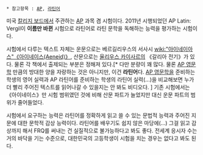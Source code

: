  * 참고항목 : [[AP]], [[라틴어]]

미국 [[칼리지 보드]]에서 주관하는 [[AP]] 과목 겸 시험이다. 2011년 시행되었던 AP Latin: Vergil이 '''이름만 바뀐''' 시험으로 라틴어로 라틴 문학을 독해하는 능력을 평가하는 시험이다. 

시험에서 다루는 텍스트 자체는 운문으로는 베르길리우스의 서사시 [[wiki:"아이네이아스"《아이네이스(Aeneid)》]], 산문으로는 [[율리우스 카이사르]]의 《갈리아 전기》가 있다. 물론 각 책에서 출제되는 부분은 정해져 있다.[* 다만 분량이 꽤 많다. 물론 [[AP 영문학]] 만큼의 방대한 양을 자랑하는 것은 아니지만, 이건 '''라틴어'''다. [[AP 영문학]]을 준비하는 학생의 영어 실력과 AP 라틴어를 준비하는 학생의 라틴어 실력(...)을 비교해보면 누가 더 빨리 주어진 텍스트를 읽어나갈 수 있을지는 안 봐도 비디오다. ] 기존 시험에서는 《아이네이스》만 시험 범위였던 것에 비해 산문 파트가 늘었지만 대신 운문 파트의 범위가 줄어들었다. 

시험에서 요구하는 능력은 라틴어를 정확하게 읽고 쓸 수 있는 문법적 능력과 주어진 지문에 대한 문학적 감상 능력이다. 라틴어를 배우기도 쉽지 않은 마당에(...) 그걸 읽고 감상까지 해서 FRQ를 써내는 건 실질적으로 불가능하다고 봐도 좋다. 전세계 응시자 수는 거의 바닥을 기는 수준으로, 대한민국의 고등학생이 시험을 치는 경우는 없다고 봐도 된다. 
